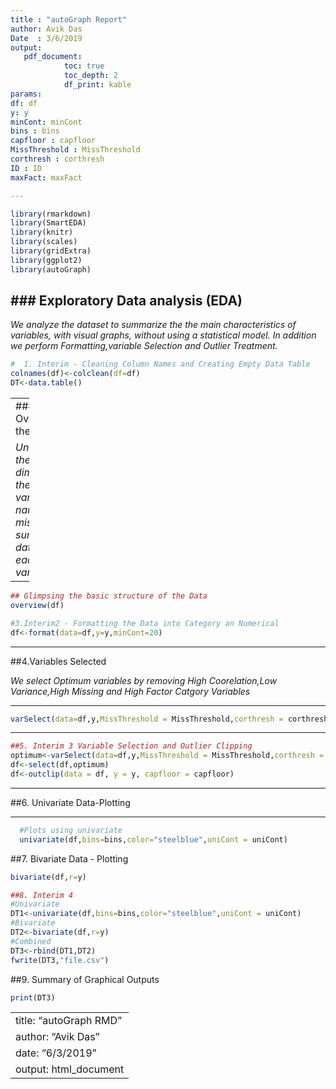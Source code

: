 ```yaml
---
title : "autoGraph Report"
author: Avik Das
Date  : 3/6/2019
output: 
   pdf_document:
            toc: true
            toc_depth: 2
            df_print: kable
params:
df: df
y: y
minCont: minCont
bins : bins
capfloor : capfloor
MissThreshold : MissThreshold
corthresh : corthresh
ID : ID
maxFact: maxFact

---
```

  
```r
library(rmarkdown)
library(SmartEDA)
library(knitr)
library(scales)
library(gridExtra)
library(ggplot2)
library(autoGraph)

```


### Exploratory Data analysis (EDA)
---

*We analyze the dataset to summarize the the main characteristics of variables, with visual graphs, without using a statistical model. In addition we perform Formatting,variable Selection and Outlier
Treatment.* 

```r
#  1. Interim - Cleaning Column Names and Creating Empty Data Table
colnames(df)<-colclean(df=df)
DT<-data.table()
```

---
### 2. Overview of the data

*Understanding the dimensions of the dataset, variable names, overall missing summary and data types of each variables.*

---

```r
## Glimpsing the basic structure of the Data
overview(df)
```

```r
#3.Interim2 - Formatting the Data into Category an Numerical
df<-format(data=df,y=y,minCont=20)

```

---

##4.Variables Selected

*We select Optimum variables by removing High Coorelation,Low Variance,High Missing and High Factor Catgory Variables*

---

```r
varSelect(data=df,y,MissThreshold = MissThreshold,corthresh = corthresh,maxFact = maxFact,ID=ID)
```

---

```r
##5. Interim 3 Variable Selection and Outlier Clipping
optimum<-varSelect(data=df,y,MissThreshold = MissThreshold,corthresh = corthresh,maxFact = maxFact,ID=ID)
df<-select(df,optimum)
df<-outclip(data = df, y = y, capfloor = capfloor)
```

---

##6. Univariate Data-Plotting

---  

```r
  #Plots using univariate
  univariate(df,bins=bins,color="steelblue",uniCont = uniCont)
```

##7. Bivariate Data - Plotting

```r
bivariate(df,r=y)
```

```r
##8. Interim 4
#Univariate
DT1<-univariate(df,bins=bins,color="steelblue",uniCont = uniCont)
#Bivariate
DT2<-bivariate(df,r=y)
#Combined
DT3<-rbind(DT1,DT2)
fwrite(DT3,"file.csv")
```

##9. Summary of Graphical Outputs

```r
print(DT3)

```
---
title:  "autoGraph RMD"
author: "Avik Das"
date:   "6/3/2019"
output: html_document
---
